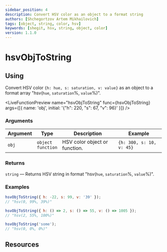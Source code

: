 ```yaml
---
sidebar_position: 4
description: Convert HSV color as an object to a format string
authors: [Shchegortzov Artem Mikhailovich]
tags: [object, string, color, hsv]
keywords: [shegit, hsv, string, object, color]
version: 1.1.0
---
```




# hsvObjToString

## Using

Convert HSV color `{h: hue, s: saturation, v: value}` as an object to a format array "hsv(`hue`, `saturation`%, `value`%)".

<LiveFunctionPreview
  name="hsvObjToString"
  func={hsvObjToString}
  args={[{ name: 'obj', initial: '{"h": 220, "s": 67, "v": 96}' }]}
/>

### Arguments

| Argument | Type                       | Description                   | Example                  |
| -------- | -------------------------- | ----------------------------- | ------------------------ |
| `obj`    | `object` <br /> `function` | HSV color object or function. | `{h: 300, s: 10, v: 45}` |

### Returns

`string` — Returns HSV string in format "hsv(`hue`, `saturation`%, `value`%)".

### Examples

```js
hsvObjToString({ h: -22, s: 99, v: '39' });
// "hsv(0, 99%, 39%)"

hsvObjToString({ h: () => 2, s: () => 55, v: () => 1005 });
// "hsv(2, 55%, 100%)"

hsvObjToString('some');
// "hsv(0, 0%, 0%)"
```

## Resources

<Resources constants={constants} />
